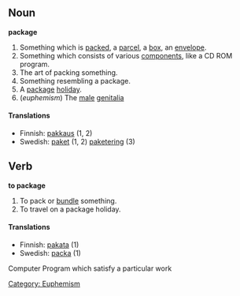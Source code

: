 ==Noun==
'''package'''
#Something which is [[pack]]ed, a [[parcel]], a [[box]], an [[envelope]].
#Something which consists of various [[component]]s, like a CD ROM program.
#The art of packing something.
#Something resembling a package.
#A [[package]] [[holiday]].
#(''euphemism'') The [[male]] [[genitalia]]

====Translations====
*Finnish: [[pakkaus]] (1, 2)
*Swedish: [[paket]] (1, 2) [[paketering]] (3)

==Verb==
'''to package'''
#To pack or [[bundle]] something.
#To travel on a package holiday.

====Translations====
*Finnish: [[pakata]] (1)
*Swedish: [[packa]] (1)

[[Category: Euphemism]]
Computer Program which satisfy a particular work